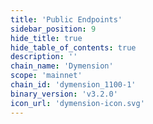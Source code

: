 ```yaml
---
title: 'Public Endpoints'
sidebar_position: 9
hide_title: true
hide_table_of_contents: true
description: ''
chain_name: 'Dymension'
scope: 'mainnet'
chain_id: 'dymension_1100-1'
binary_version: 'v3.2.0'
icon_url: 'dymension-icon.svg'
---
```



<PageTitle
  iconUrl="img/dymension-icon.svg"
  title="Dymension Public Endpoints"
  chainId="dymension_1100-1"
  version="v3.2.0"
/>

<PublicEndpoints chainId="dymension_1100-1" />